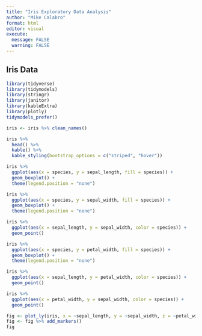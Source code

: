 ```yaml
---
title: "Iris Exploratory Data Analysis"
author: "Mike Calabro"
format: html
editor: visual
execute: 
  message: FALSE
  warning: FALSE
---
```


## Iris Data

```r
library(tidyverse)
library(tidymodels)
library(stringr)
library(janitor)
library(kableExtra)
library(plotly)
tidymodels_prefer()

iris <- iris %>% clean_names()

iris %>%
  head() %>%
  kable() %>%
  kable_styling(bootstrap_options = c("striped", "hover"))
```

```r
iris %>%
  ggplot(aes(x = species, y = sepal_length, fill = species)) +
  geom_boxplot() +
  theme(legend.position = "none")
```

```r
iris %>%
  ggplot(aes(x = species, y = sepal_width, fill = species)) +
  geom_boxplot() +
  theme(legend.position = "none")
```

```r
iris %>%
  ggplot(aes(x = sepal_length, y = sepal_width, color = species)) +
  geom_point()
```

```r
iris %>%
  ggplot(aes(x = species, y = petal_width, fill = species)) +
  geom_boxplot() +
  theme(legend.position = "none")
```

```r
iris %>%
  ggplot(aes(x = sepal_length, y = petal_width, color = species)) +
  geom_point()
```

```r
iris %>%
  ggplot(aes(x = petal_width, y = sepal_width, color = species)) +
  geom_point()
```

```r
fig <- plot_ly(iris, x = ~sepal_length, y = ~sepal_width, z = ~petal_width, color = ~species, colors = c('red3', 'green3', "skyblue3"))
fig <- fig %>% add_markers()
fig
```
